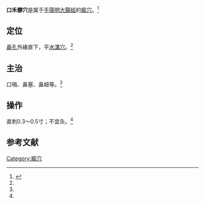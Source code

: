 {{Infobox acupoint
|name = 口禾髎穴
|image = 
|imagesize = 
|caption =
|simplified = 口禾髎
|traditional = 口禾髎
|code = LI19
|pinyin = Kǒuhéliáo
|meridian = 手陽明大腸經
|location = [[鼻孔|鼻孔]]外緣直下，平[[水溝穴|水溝穴]]
|treat = 口喎、鼻塞、鼻衄等
|processing = 直刺0.3～0.5寸；不宜灸
|footnotes = 
}}
'''口禾髎穴'''是属于[[手陽明大腸經|手陽明大腸經]]的[[腧穴|腧穴]]。<ref name="针灸学">{{Cite book |title=针灸学 |url=https://archive.org/details/zhenjiuxue0000unse |author=孙国杰 主编 |publisher=[[上海科学技术出版社|上海科学技术出版社]] |year=1997 |pages= |isbn=7-5323-4102-X}}</ref>

==定位==
[[鼻孔|鼻孔]]外緣直下，平[[水溝穴|水溝穴]]。<ref name="针灸学"/>

==主治==
口喎、鼻塞、鼻衄等。<ref name="针灸学"/>

==操作==
直刺0.3～0.5寸；不宜灸。<ref name="针灸学"/>

==参考文献==
{{reflist}}

{{经络}}
{{手陽明大腸經}}

{{DEFAULTSORT:K}}
[[Category:腧穴|Category:腧穴]]